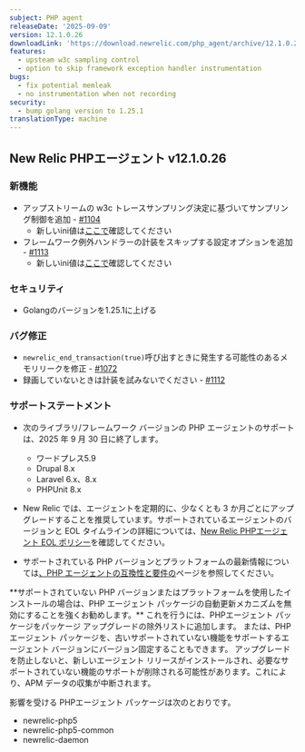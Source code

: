 ```yaml
---
subject: PHP agent
releaseDate: '2025-09-09'
version: 12.1.0.26
downloadLink: 'https://download.newrelic.com/php_agent/archive/12.1.0.26'
features:
  - upsteam w3c sampling control
  - option to skip framework exception handler instrumentation
bugs:
  - fix potential memleak
  - no instrumentation when not recording
security:
  - bump golang version to 1.25.1
translationType: machine
---
```


## New Relic PHPエージェント v12.1.0.26

### 新機能

* アップストリームの w3c トレースサンプリング決定に基づいてサンプリング制御を追加 - [#1104](https://github.com/newrelic/newrelic-php-agent/pull/1104)
  * 新しいini値は[ここで](https://docs.newrelic.com/docs/apm/agents/php-agent/configuration/php-agent-configuration/#inivar-sampler-remote-parent-sampled)確認してください
* フレームワーク例外ハンドラーの計装をスキップする設定オプションを追加 - [#1113](https://github.com/newrelic/newrelic-php-agent/pull/1113)
  * 新しいini値は[ここで](https://docs.newrelic.com/docs/apm/agents/php-agent/configuration/php-agent-configuration/#inivar-ignore-framework-exception-handler)確認してください

### セキュリティ

* Golangのバージョンを1.25.1に上げる

### バグ修正

* `newrelic_end_transaction(true)`呼び出すときに発生する可能性のあるメモリリークを修正 - [#1072](https://github.com/newrelic/newrelic-php-agent/pull/1072)
* 録画していないときは計装を試みないでください - [#1112](https://github.com/newrelic/newrelic-php-agent/pull/1112)

### サポートステートメント

* 次のライブラリ/フレームワーク バージョンの PHP エージェントのサポートは、2025 年 9 月 30 日に終了します。

  * ワードプレス5.9
  * Drupal 8.x
  * Laravel 6.x、8.x
  * PHPUnit 8.x

* New Relic では、エージェントを定期的に、少なくとも 3 か月ごとにアップグレードすることを推奨しています。サポートされているエージェントのバージョンと EOL タイムラインの詳細については、[New Relic PHPエージェント EOL ポリシー](https://docs.newrelic.com/docs/apm/agents/php-agent/getting-started/php-agent-eol-policy/)を確認してください。

* サポートされている PHP バージョンとプラットフォームの最新情報については[、PHP エージェントの互換性と要件の](https://docs.newrelic.com/docs/apm/agents/php-agent/getting-started/php-agent-compatibility-requirements/)ページを参照してください。

<Callout variant="important">
  **サポートされていない PHP バージョンまたはプラットフォームを使用したインストールの場合は、PHP エージェント パッケージの自動更新メカニズムを無効にすることを強くお勧めします。** これを行うには、PHPエージェント パッケージをパッケージ アップグレードの除外リストに追加します。 または、PHPエージェント パッケージを、古いサポートされていない機能をサポートするエージェント バージョンにバージョン固定することもできます。 アップグレードを防止しないと、新しいエージェント リリースがインストールされ、必要なサポートされていない機能のサポートが削除される可能性があります。これにより、APM データの収集が中断されます。

  影響を受ける PHPエージェント パッケージは次のとおりです。

  * newrelic-php5
  * newrelic-php5-common
  * newrelic-daemon
</Callout>
